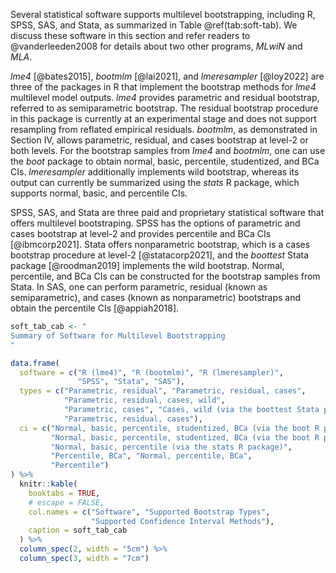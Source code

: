

Several statistical software supports multilevel bootstrapping, including R, SPSS, SAS, and Stata, as summarized in Table\ \@ref(tab:soft-tab). We discuss these software in this section and refer readers to @vanderleeden2008 for details about two other programs, *MLwiN* and *MLA*. 

*lme4* [@bates2015], *bootmlm* [@lai2021], and *lmeresampler* [@loy2022] are three of the packages in R that implement the bootstrap methods for *lme4* multilevel model outputs. *lme4* provides parametric and residual bootstrap, referred to as semiparametric bootstrap. The residual bootstrap procedure in this package is currently at an experimental stage and does not support resampling from reflated empirical residuals. *bootmlm*, as demonstrated in Section IV, allows parametric, residual, and cases bootstrap at level-2 or both levels. For the bootstrap samples from *lme4* and *bootmlm*, one can use the *boot* package to obtain normal, basic, percentile, studentized, and BCa CIs. *lmeresampler* additionally implements wild bootstrap, whereas its output can currently be summarized using the *stats* R package, which supports normal, basic, and percentile CIs. 

SPSS, SAS, and Stata are three paid and proprietary statistical software that offers multilevel bootstraping. SPSS has the options of parametric and cases bootstrap at level-2 and provides percentile and BCa CIs [@ibmcorp2021]. Stata offers nonparametric bootstrap, which is a cases bootstrap procedure at level-2 [@statacorp2021], and the *boottest* Stata package [@roodman2019] implements the wild bootstrap. Normal, percentile, and BCa CIs can be constructed for the bootstrap samples from Stata. In SAS, one can perform parametric, residual (known as semiparametric), and cases (known as nonparametric) bootstraps and obtain the percentile CIs [@appiah2018]. 

```r
soft_tab_cab <- "
Summary of Software for Multilevel Bootstrapping
"
```

```r
data.frame(
  software = c("R (lme4)", "R (bootmlm)", "R (lmeresampler)", 
               "SPSS", "Stata", "SAS"), 
  types = c("Parametric, residual", "Parametric, residual, cases", 
            "Parametric, residual, cases, wild", 
            "Parametric, cases", "Cases, wild (via the boottest Stata package)", 
            "Parametric, residual, cases"), 
  ci = c("Normal, basic, percentile, studentized, BCa (via the boot R package)", 
         "Normal, basic, percentile, studentized, BCa (via the boot R package)", 
         "Normal, basic, percentile (via the stats R package)", 
         "Percentile, BCa", "Normal, percentile, BCa", 
         "Percentile")
) %>%
  knitr::kable(
    booktabs = TRUE,
    # escape = FALSE,
    col.names = c("Software", "Supported Bootstrap Types",
                  "Supported Confidence Interval Methods"),
    caption = soft_tab_cab
  ) %>%
  column_spec(2, width = "5cm") %>%
  column_spec(3, width = "7cm")
```

